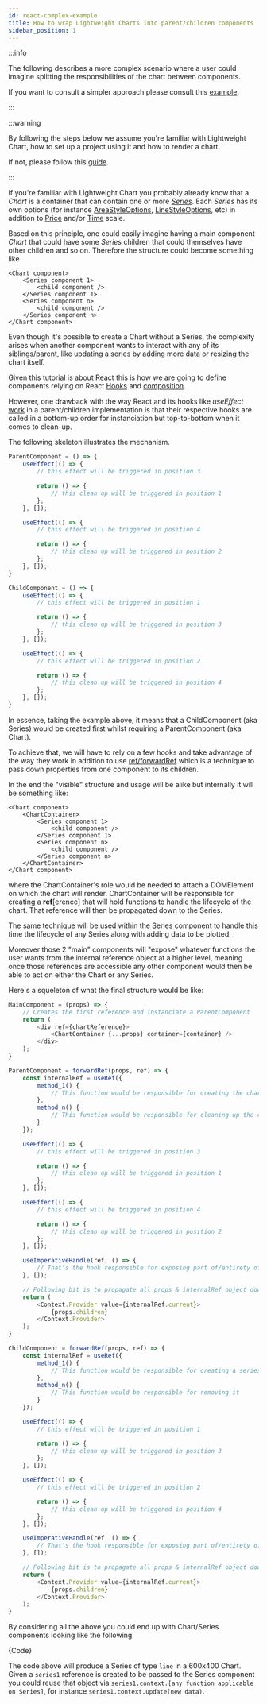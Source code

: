 ```yaml
---
id: react-complex-example
title: How to wrap Lightweight Charts into parent/children components
sidebar_position: 1
---
```


:::info

The following describes a more complex scenario where a user could imagine splitting the responsibilities of the chart between components.

If you want to consult a simpler approach please consult this [example](./react).

:::

:::warning

By following the steps below we assume you're familiar with Lightweight Chart, how to set up a project using it and how to render a chart.

If not, please follow this [guide](./react).

:::

If you're familiar with Lightweight Chart you probably already know that a _Chart_ is a container that can contain one or more [_Series_](../series-types.md).
Each _Series_ has its own options (for instance [AreaStyleOptions](/api/interfaces/AreaStyleOptions.md), [LineStyleOptions](/api/interfaces/LineStyleOptions.md), etc) in addition to [Price](../price-scale.md) and/or [Time](../time-scale.md) scale.

Based on this principle, one could easily imagine having a main component _Chart_ that could have some _Series_ children that could themselves have other children and so on.
Therefore the structure could become something like

```
<Chart component>
	<Series component 1>
		<child component />
	</Series component 1>
	<Series component n>
		<child component />
	</Series component n>
</Chart component>
```

Even though it's possible to create a Chart without a Series, the complexity arises when another component wants to interact with any of its siblings/parent, like updating a series by adding more data or resizing the chart itself.

Given this tutorial is about React this is how we are going to define components relying on React [Hooks](https://reactjs.org/docs/hooks-intro.html) and [composition](https://reactjs.org/docs/composition-vs-inheritance.html).

However, one drawback with the way React and its hooks like _useEffect_ [work](https://github.com/facebook/react/issues/16728) in a parent/children implementation is that their respective hooks are called in a bottom-up order for instanciation but top-to-bottom when it comes to clean-up.

The following skeleton illustrates the mechanism.

```js
ParentComponent = () => {
	useEffect(() => {
		// this effect will be triggered in position 3

		return () => {
			// this clean up will be triggered in position 1
		};
	}, []);

	useEffect(() => {
		// this effect will be triggered in position 4

		return () => {
			// this clean up will be triggered in position 2
		};
	}, []);
}

ChildComponent = () => {
	useEffect(() => {
		// this effect will be triggered in position 1

		return () => {
			// this clean up will be triggered in position 3
		};
	}, []);

	useEffect(() => {
		// this effect will be triggered in position 2

		return () => {
			// this clean up will be triggered in position 4
		};
	}, []);
}
```

In essence, taking the example above, it means that a ChildComponent (aka Series) would be created first whilst requiring a ParentComponent (aka Chart).

To achieve that, we will have to rely on a few hooks and take advantage of the way they work in addition to use [ref/forwardRef](https://reactjs.org/docs/forwarding-refs.html) which is a technique to pass down properties from one component to its children.

In the end the "visible" structure and usage will be alike but internally it will be something like:

```
<Chart component>
	<ChartContainer>
		<Series component 1>
			<child component />
		</Series component 1>
		<Series component n>
			<child component />
		</Series component n>
	</ChartContainer>
</Chart component>
```

where the ChartContainer's role would be needed to attach a DOMElement on which the chart will render.
ChartContainer will be responsible for creating a **ref**[erence] that will hold functions to handle the lifecycle of the chart. 
That reference will then be propagated down to the Series.

The same technique will be used within the Series component to handle this time the lifecycle of any Series along with adding data to be plotted.

Moreover those 2 "main" components will "expose" whatever functions the user wants from the internal reference object at a higher level, meaning once those references are accessible any other component would then be able to act on either the Chart or any Series.

Here's a squeleton of what the final structure would be like:

```js
MainComponent = (props) => {
	// Creates the first reference and instanciate a ParentComponent
	return (
		<div ref={chartReference}>
			<ChartContainer {...props} container={container} />
		</div>
	);
}

ParentComponent = forwardRef(props, ref) => {
	const internalRef = useRef({
		method_1() {
			// This function would be responsible for creating the chart for instance
		},
		method_n() {
			// This function would be responsible for cleaning up the chart
		}
	});

	useEffect(() => {
		// this effect will be triggered in position 3

		return () => {
			// this clean up will be triggered in position 1
		};
	}, []);

	useEffect(() => {
		// this effect will be triggered in position 4

		return () => {
			// this clean up will be triggered in position 2
		};
	}, []);

	useImperativeHandle(ref, () => {
		// That's the hook responsible for exposing part of/entirety of internalRef
	}, []);

	// Following bit is to propagate all props & internalRef object down to children
	return (
		<Context.Provider value={internalRef.current}>
			{props.children}
		</Context.Provider>
	);
}

ChildComponent = forwardRef(props, ref) => {
	const internalRef = useRef({
		method_1() {
			// This function would be responsible for creating a series
		},
		method_n() {
			// This function would be responsible for removing it
		}
	});

	useEffect(() => {
		// this effect will be triggered in position 1

		return () => {
			// this clean up will be triggered in position 3
		};
	}, []);

	useEffect(() => {
		// this effect will be triggered in position 2

		return () => {
			// this clean up will be triggered in position 4
		};
	}, []);

	useImperativeHandle(ref, () => {
		// That's the hook responsible for exposing part of/entirety of internalRef
	}, []);

	// Following bit is to propagate all props & internalRef object down to children
	return (
		<Context.Provider value={internalRef.current}>
			{props.children}
		</Context.Provider>
	);
}
```

By considering all the above you could end up with Chart/Series components looking like the following


<CodeBlock className="language-jsx">{Code}</CodeBlock>

The code above will produce a Series of type `line` in a 600x400 Chart.
Given a `series1` reference is created to be passed to the Series component you could reuse that object via `series1.context.[any function applicable on Series]`, for instance `series1.context.update(new data)`.


<App/>